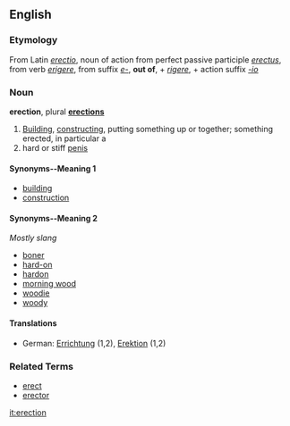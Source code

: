 ==English==
===Etymology===
From Latin ''[[erectio]]'', noun of action from perfect passive participle ''[[erectus]]'', from verb ''[[erigere]]'', from suffix ''[[e-]]'', '''out of''', + ''[[rigere]]'', + action suffix ''[[-io]]''
===Noun===
'''erection''', plural '''[[erections]]'''
# [[Building]], [[constructing]], putting something up or together; something erected, in particular a
# hard or stiff [[penis]]

====Synonyms--Meaning 1====
*[[building]]
*[[construction]]

====Synonyms--Meaning 2====
''Mostly slang''
*[[boner]]
*[[hard-on]]
*[[hardon]]
*[[morning wood]]
*[[woodie]]
*[[woody]]

====Translations====
*German: [[Errichtung]] (1,2), [[Erektion]] (1,2)

===Related Terms===
*[[erect]]
*[[erector]]

[[it:erection]]